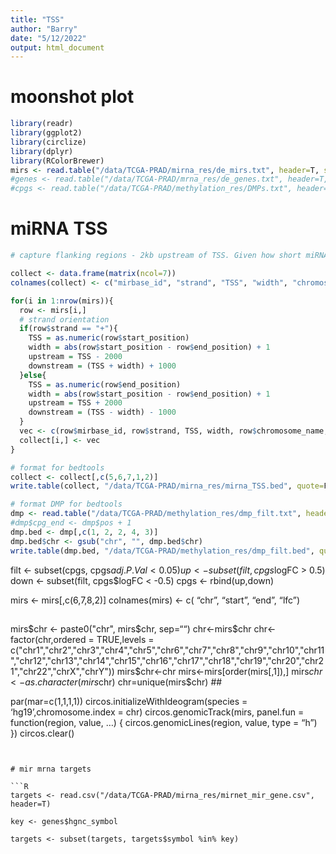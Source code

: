 ```yaml
---
title: "TSS"
author: "Barry"
date: "5/12/2022"
output: html_document
---
```


# moonshot plot

```R
library(readr)
library(ggplot2)
library(circlize)
library(dplyr)
library(RColorBrewer)
mirs <- read.table("/data/TCGA-PRAD/mirna_res/de_mirs.txt", header=T, sep="\t")
#genes <- read.table("/data/TCGA-PRAD/mrna_res/de_genes.txt", header=T, sep="\t")
#cpgs <- read.table("/data/TCGA-PRAD/methylation_res/DMPs.txt", header=T, sep="\t")
```

# miRNA TSS 

```R
# capture flanking regions - 2kb upstream of TSS. Given how short miRNAs are, there is no need to add downstream regions to this. 

collect <- data.frame(matrix(ncol=7))
colnames(collect) <- c("mirbase_id", "strand", "TSS", "width", "chromosome", "upstream", "downstream")

for(i in 1:nrow(mirs)){
  row <- mirs[i,]
  # strand orientation
  if(row$strand == "+"){
    TSS = as.numeric(row$start_position)
    width = abs(row$start_position - row$end_position) + 1
    upstream = TSS - 2000
    downstream = (TSS + width) + 1000
  }else{
    TSS = as.numeric(row$end_position)
    width = abs(row$start_position - row$end_position) + 1
    upstream = TSS + 2000
    downstream = (TSS - width) - 1000
  }
  vec <- c(row$mirbase_id, row$strand, TSS, width, row$chromosome_name, upstream, downstream)
  collect[i,] <- vec
}

# format for bedtools
collect <- collect[,c(5,6,7,1,2)]
write.table(collect, "/data/TCGA-PRAD/mirna_res/mirna_TSS.bed", quote=F, row.names = F, sep="\t")

# format DMP for bedtools
dmp <- read.table("/data/TCGA-PRAD/methylation_res/dmp_filt.txt", header=T, sep="\t")
#dmp$cpg_end <- dmp$pos + 1
dmp.bed <- dmp[,c(1, 2, 2, 4, 3)]
dmp.bed$chr <- gsub("chr", "", dmp.bed$chr)
write.table(dmp.bed, "/data/TCGA-PRAD/methylation_res/dmp_filt.bed", quote=F, sep="\t", row.names = F)
```

filt <- subset(cpgs, cpgs$adj.P.Val < 0.05)
up <- subset(filt, cpgs$logFC > 0.5)
down <- subset(filt, cpgs$logFC < -0.5)
cpgs <- rbind(up,down)

mirs <- mirs[,c(6,7,8,2)]
colnames(mirs) <- c( "chr", "start", "end", "lfc")

##
mirs$chr <- paste0("chr", mirs$chr, sep="")
chr<-mirs$chr
chr<-factor(chr,ordered = TRUE,levels = c("chr1","chr2","chr3","chr4","chr5","chr6","chr7","chr8","chr9","chr10","chr11","chr12","chr13","chr14","chr15","chr16","chr17","chr18","chr19","chr20","chr21","chr22","chrX","chrY"))
mirs$chr<-chr
mirs<-mirs[order(mirs[,1]),]
mirs$chr<-as.character(mirs$chr)
chr=unique(mirs$chr)
##


par(mar=c(1,1,1,1))
circos.initializeWithIdeogram(species = 'hg19',chromosome.index = chr)
circos.genomicTrack(mirs,
                    panel.fun = function(region, value, ...) {
                      circos.genomicLines(region, value, type = "h")
                    })
circos.clear()

```


# mir mrna targets 

```R
targets <- read.csv("/data/TCGA-PRAD/mirna_res/mirnet_mir_gene.csv", header=T)

key <- genes$hgnc_symbol

targets <- subset(targets, targets$symbol %in% key)

```